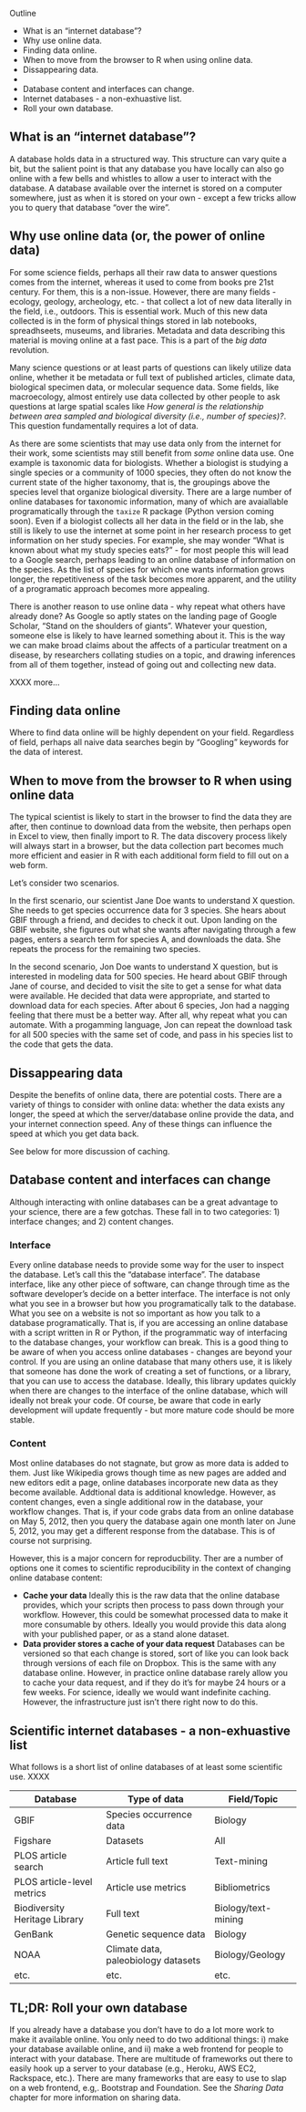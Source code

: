 Outline

* What is an "internet database"?
* Why use online data.
* Finding data online.
* When to move from the browser to R when using online data.
* Dissappearing data.
*
* Database content and interfaces can change.
* Internet databases - a non-exhuastive list.
* Roll your own database.

## What is an "internet database"?

A database holds data in a structured way. This structure can vary quite a bit, but the salient point is that any database you have locally can also go online with a few bells and whistles to allow a user to interact with the database. A database available over the internet is stored on a computer somewhere, just as when it is stored on your own - except a few tricks allow you to query that database "over the wire".

## Why use online data (or, the power of online data)

For some science fields, perhaps all their raw data to answer questions comes from the internet, whereas it used to come from books pre 21st century. For them, this is a non-issue. However, there are many fields - ecology, geology, archeology, etc. - that collect a lot of new data literally in the field, i.e., outdoors. This is essential work. Much of this new data collected is in the form of physical things stored in lab notebooks, spreadhseets, museums, and libraries. Metadata and data describing this material is moving online at a fast pace. This is a part of the _big data_ revolution.

Many science questions or at least parts of questions can likely utilize data online, whether it be metadata or full text of published articles, climate data, biological specimen data, or molecular sequence data. Some fields, like macroecology, almost entirely use data collected by other people to ask questions at large spatial scales like _How general is the relationship between area sampled and biological diversity (i.e., number of species)?_. This question fundamentally requires a lot of data.

As there are some scientists that may use data only from the internet for their work, some scientists may still benefit from _some_ online data use. One example is taxonomic data for biologists. Whether a biologist is studying a single species or a community of 1000 species, they often do not know the current state of the higher taxonomy, that is, the groupings above the species level that organize biological diversity. There are a large number of online databases for taxonomic information, many of which are avaiallable programatically through the `taxize` R package (Python version coming soon). Even if a biologist collects all her data in the field or in the lab, she still is likely to use the internet at some point in her research process to get information on her study species. For example, she may wonder "What is known about what my study species eats?" - for most people this will lead to a Google search, perhaps leading to an online database of information on the species. As the list of species for which one wants information grows longer, the repetitiveness of the task becomes more apparent, and the utility of a programatic approach becomes more appealing.

There is another reason to use online data - why repeat what others have already done? As Google so aptly states on the landing page of Google Scholar, "Stand on the shoulders of giants". Whatever your question, someone else is likely to have learned something about it. This is the way we can make broad claims about the affects of a particular treatment on a disease, by researchers collating studies on a topic, and drawing inferences from all of them together, instead of going out and collecting new data.

XXXX more...

<!-- not super satisfying yet, need some better reasoning here -->

## Finding data online

Where to find data online will be highly dependent on your field. Regardless of field, perhaps all naive data searches begin by "Googling" keywords for the data of interest.

## When to move from the browser to R when using online data

The typical scientist is likely to start in the browser to find the data they are after, then continue to download data from the website, then perhaps open in Excel to view, then finally import to R. The data discovery process likely will always start in a browser, but the data collection part becomes much more efficient and easier in R with each additional form field to fill out on a web form.

Let's consider two scenarios.

In the first scenario, our scientist Jane Doe wants to understand X question. She needs to get species occurrence data for 3 species. She hears about GBIF through a friend, and decides to check it out. Upon landing on the GBIF website, she figures out what she wants after navigating through a few pages, enters a search term for species A, and downloads the data. She repeats the process for the remaining two species.

In the second scenario, Jon Doe wants to understand X question, but is interested in modeling data for 500 species. He heard about GBIF through Jane of course, and decided to visit the site to get a sense for what data were available. He decided that data were appropriate, and started to download data for each species. After about 6 species, Jon had a nagging feeling that there must be a better way. After all, why repeat what you can automate. With a progamming language, Jon can repeat the download task for all 500 species with the same set of code, and pass in his species list to the code that gets the data.

## Dissappearing data

Despite the benefits of online data, there are potential costs. There are a variety of things to consider with online data: whether the data exists any longer, the speed at which the server/database online provide the data, and your internet connection speed. Any of these things can influence the speed at which you get data back.

See below for more discussion of caching.

## Database content and interfaces can change

Although interacting with online databases can be a great advantage to your science, there are a few gotchas. These fall in to two categories: 1) interface changes; and 2) content changes.

### Interface

Every online database needs to provide some way for the user to inspect the database. Let's call this the "database interface". The database interface, like any other piece of software, can change through time as the software developer's decide on a better interface. The interface is not only what you see in a browser but how you programatically talk to the database. What you see on a website is not so important as how you talk to a database programatically. That is, if you are accessing an online database with a script written in R or Python, if the programmatic way of interfacing to the database changes, your workflow can break. This is a good thing to be aware of when you access online databases - changes are beyond your control. If you are using an online database that many others use, it is likely that someone has done the work of creating a set of functions, or a library, that you can use to access the database. Ideally, this library updates quickly when there are changes to the interface of the online database, which will ideally not break your code. Of course, be aware that code in early development will update frequently - but more mature code should be more stable.

### Content

Most online databases do not stagnate, but grow as more data is added to them. Just like Wikipedia grows though time as new pages are added and new editors edit a page, online databases incorporate new data as they become available. Addtional data is additional knowledge. However, as content changes, even a single additional row in the database, your workflow changes. That is, if your code grabs data from an online database on May 5, 2012, then you query the database again one month later on June 5, 2012, you may get a different response from the database. This is of course not surprising.

However, this is a major concern for reproducbility. Ther are a number of options one it comes to scientific reproducibility in the context of changing online database content:

* **Cache your data** Ideally this is the raw data that the online database provides, which your scripts then process to pass down through your workflow. However, this could be somewhat processed data to make it more consumable by others. Ideally you would provide this data along with your published paper, or as a stand alone dataset.
* **Data provider stores a cache of your data request** Databases can be versioned so that each change is stored, sort of like you can look back through versions of each file on Dropbox. This is the same with any database online. However, in practice online database rarely allow you to cache your data request, and if they do it's for maybe 24 hours or a few weeks. For science, ideally we would want indefinite caching. However, the infrastructure just isn't there right now to do this.

## Scientific internet databases - a non-exhuastive list

What follows is a short list of online databases of at least some scientific use. XXXX <!-- some discussion of them could be inormative, like the pros and cons of different ones, what are aspects of good online databases -->

| Database | Type of data| Field/Topic |
|----------| ------------|-------------|
| GBIF	   | Species occurrence data | Biology |
| Figshare| Datasets | All |
| PLOS article search| Article full text | Text-mining |
| PLOS article-level metrics | Article use metrics | Bibliometrics|
| Biodiversity Heritage Library | Full text | Biology/text-mining |
| GenBank | Genetic sequence data  | Biology |
| NOAA | Climate data, paleobiology datasets | Biology/Geology |
| etc.|  etc.  | etc.  |

## TL;DR: Roll your own database

If you already have a database you don't have to do a lot more work to make it available online. You only need to do two additional things: i) make your database available online, and ii) make a web frontend for people to interact with your database. There are multitude of frameworks out there to easily hook up a server to your database (e.g., Heroku, AWS EC2, Rackspace, etc.). There are many frameworks that are easy to use to slap on a web frontend, e.g,. Bootstrap and Foundation. See the _Sharing Data_ chapter for more information on sharing data.
